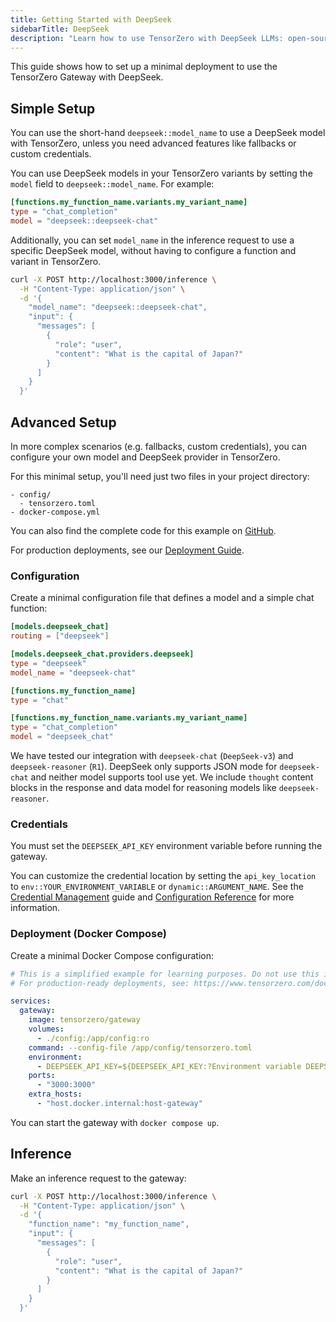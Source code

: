 ```yaml
---
title: Getting Started with DeepSeek
sidebarTitle: DeepSeek
description: "Learn how to use TensorZero with DeepSeek LLMs: open-source gateway, observability, optimization, evaluations, and experimentation."
---
```


This guide shows how to set up a minimal deployment to use the TensorZero Gateway with DeepSeek.

## Simple Setup

You can use the short-hand `deepseek::model_name` to use a DeepSeek model with TensorZero, unless you need advanced features like fallbacks or custom credentials.

You can use DeepSeek models in your TensorZero variants by setting the `model` field to `deepseek::model_name`.
For example:

```toml {3}
[functions.my_function_name.variants.my_variant_name]
type = "chat_completion"
model = "deepseek::deepseek-chat"
```

Additionally, you can set `model_name` in the inference request to use a specific DeepSeek model, without having to configure a function and variant in TensorZero.

```bash {4}
curl -X POST http://localhost:3000/inference \
  -H "Content-Type: application/json" \
  -d '{
    "model_name": "deepseek::deepseek-chat",
    "input": {
      "messages": [
        {
          "role": "user",
          "content": "What is the capital of Japan?"
        }
      ]
    }
  }'
```

## Advanced Setup

In more complex scenarios (e.g. fallbacks, custom credentials), you can configure your own model and DeepSeek provider in TensorZero.

For this minimal setup, you'll need just two files in your project directory:

```
- config/
  - tensorzero.toml
- docker-compose.yml
```

<Tip>

You can also find the complete code for this example on [GitHub](https://github.com/tensorzero/tensorzero/tree/main/examples/guides/providers/deepseek).

</Tip>

For production deployments, see our [Deployment Guide](/gateway/deployment/).

### Configuration

Create a minimal configuration file that defines a model and a simple chat function:

```toml title="config/tensorzero.toml"
[models.deepseek_chat]
routing = ["deepseek"]

[models.deepseek_chat.providers.deepseek]
type = "deepseek"
model_name = "deepseek-chat"

[functions.my_function_name]
type = "chat"

[functions.my_function_name.variants.my_variant_name]
type = "chat_completion"
model = "deepseek_chat"
```

We have tested our integration with `deepseek-chat` (`DeepSeek-v3`) and `deepseek-reasoner` (`R1`).
DeepSeek only supports JSON mode for `deepseek-chat` and neither model supports tool use yet.
We include `thought` content blocks in the response and data model for reasoning models like `deepseek-reasoner`.

### Credentials

You must set the `DEEPSEEK_API_KEY` environment variable before running the gateway.

You can customize the credential location by setting the `api_key_location` to `env::YOUR_ENVIRONMENT_VARIABLE` or `dynamic::ARGUMENT_NAME`.
See the [Credential Management](/gateway/guides/credential-management/) guide and [Configuration Reference](/gateway/configuration-reference/) for more information.

### Deployment (Docker Compose)

Create a minimal Docker Compose configuration:

```yaml title="docker-compose.yml"
# This is a simplified example for learning purposes. Do not use this in production.
# For production-ready deployments, see: https://www.tensorzero.com/docs/gateway/deployment

services:
  gateway:
    image: tensorzero/gateway
    volumes:
      - ./config:/app/config:ro
    command: --config-file /app/config/tensorzero.toml
    environment:
      - DEEPSEEK_API_KEY=${DEEPSEEK_API_KEY:?Environment variable DEEPSEEK_API_KEY must be set.}
    ports:
      - "3000:3000"
    extra_hosts:
      - "host.docker.internal:host-gateway"
```

You can start the gateway with `docker compose up`.

## Inference

Make an inference request to the gateway:

```bash
curl -X POST http://localhost:3000/inference \
  -H "Content-Type: application/json" \
  -d '{
    "function_name": "my_function_name",
    "input": {
      "messages": [
        {
          "role": "user",
          "content": "What is the capital of Japan?"
        }
      ]
    }
  }'
```
